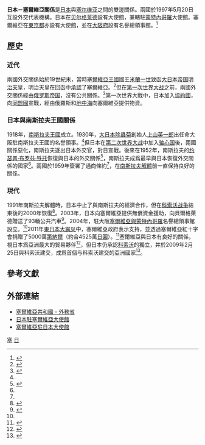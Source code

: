 {{Infobox Bilateral relations|日本－塞爾維亞|Japan|Serbia}}

'''日本－塞爾維亞關係'''是[[日本|日本]]與[[塞尔维亚|塞尔维亚]]之間的雙邊關係。兩國於1997年5月20日互設外交代表機構。日本在[[贝尔格莱德|贝尔格莱德]]設有大使館，兼轄駐[[蒙特內哥羅|蒙特內哥羅]]大使館。塞爾維亞在[[東京都|東京都]]亦設有大使館，並在[[大阪府|大阪府]]設有名譽總領事館。<ref>{{cite web|url=https://www.mofa.go.jp/mofaj/link/emblist/europe.html|script-title=ja:駐日外国公館リスト 欧州|publisher=外務省|accessdate=2019-08-30|archive-date=2007-03-03|archive-url=https://web.archive.org/web/20070303123520/https://www.mofa.go.jp/mofaj/link/emblist/europe.html|dead-url=no}}</ref>

==歷史==
===近代===
兩國外交關係始於19世紀末，當時[[塞尔维亚王国_(近代)|塞爾維亞王國]]國王[[米蘭一世_(塞爾維亞)|米蘭一世]]致函[[大日本帝国|大日本帝国]][[明治天皇|明治天皇]]，明治天皇在回函中[[外交承认|承認]]了塞爾維亞。<ref name="REKISHI">{{cite web|url=http://www.nihon-serbia.jp/cn6/relationwithJapan.html|script-title=ja:日本との関係|publisher=日本塞爾維亞協會|accessdate=2019-08-30|archive-date=2020-10-04|archive-url=https://web.archive.org/web/20201004120539/http://www.nihon-serbia.jp/cn6/relationwithJapan.html|dead-url=no}}</ref>但在[[第一次世界大战|第一次世界大战]]之前，兩國外交關係經由[[俄罗斯帝国|俄罗斯帝国]]，沒有公共關係。<ref name="HISTORACONTEMPORANEA">{{Cite book|last1=de la Torre Gómez|first1=Hipólito|last2=Alted Vigil|first2=Alicia|last3=Pardo Sanz|first3=Rosa M.|last4=Herrerín López|first4=Ángel|last5=Jiménez Redondo|first5=Juan Carlos|title=Historia contemporánea (1914 -1989)|year=2014|publisher=Editorial Universitaria Ramon Areces|isbn=9788499611792|edition=2ª|url=https://books.google.es/books?id=Q3enDAAAQBAJ&dq=relaciones+serbia+jap%C3%B3n+1914&hl=es&source=gbs_navlinks_s|accessdate=2018-05-24|archive-date=2018-07-12|archive-url=https://web.archive.org/web/20180712054751/https://books.google.es/books?id=Q3enDAAAQBAJ&dq=relaciones+serbia+jap%C3%B3n+1914&hl=es&source=gbs_navlinks_s|dead-url=no}}</ref>第一次世界大戰中，日本加入[[協約國|協約國]]，向[[同盟國_(第一次世界大戰)|同盟國]]宣戰，經由俄羅斯和[[地中海|地中海]]向塞爾維亞提供物資。

===日本與南斯拉夫王國關係===
1918年，[[南斯拉夫王國|南斯拉夫王國]]成立。1930年，[[大日本除蟲菊|大日本除蟲菊]]創始人[[上山英一郎|上山英一郎]]出任命大阪駐南斯拉夫王國的名譽領事。<ref name="REKISHI"/>但日本在[[第二次世界大战|第二次世界大战]]中加入[[轴心国|轴心国]]後，兩國關係惡化，南斯拉夫逐出日本外交官，對日宣戰。後來在1952年，南斯拉夫的[[约瑟普·布罗兹·铁托|约瑟普·布罗兹·铁托]]恢復與日本的外交關係<ref name="YUGOSLAVIA">{{Cite web|url=http://japan.tsukuba.ac.jp/research/JIAJS8_ON2_Glisic.pdf|title=Balancing among Superpowers: Japan-Yugoslavia Relations during the Cold War|publisher=|accessdate=2019-08-30|archive-date=2021-02-27|archive-url=https://web.archive.org/web/20210227080500/http://japan.tsukuba.ac.jp/research/JIAJS8_ON2_Glisic.pdf|dead-url=no}}</ref>，南斯拉夫成爲最早與日本恢復外交關係的國家<ref name="REKISHI"/>。兩國於1959年簽署了通商條約<ref name="YUGOSLAVIA"/>，在[[南斯拉夫解體|南斯拉夫解體]]前一直保持良好的關係。 

===現代===
1991年南斯拉夫解體時，日本中止了與南斯拉夫的經濟合作，但在[[科索沃战争|科索沃战争]]結束後的2000年恢復<ref>{{Cite web|url=https://www.mofa.go.jp/mofaj/gaiko/oda/shiryo/hakusyo/03_hakusho/ODA2003/html/column/cl03009.htm|script-title=ja:日本のセルビア・モンテネグロ（ユーゴ）復興支援|accessdate=2019-08-30|archive-date=2013-03-24|archive-url=https://web.archive.org/web/20130324112912/http://www.mofa.go.jp//mofaj/gaiko/oda/shiryo/hakusyo/03_hakusho/ODA2003/html/column/cl03009.htm|dead-url=no}}</ref>。2003年，日本向塞爾維亞提供無償資金援助，向貝爾格萊德贈送了93輛公共汽車<ref>{{Cite web |url=http://www.novibeograd.info/component/content/article/1-vesti/1326-uruena-donacija-za-japanske-autobuse |title=Novi Beograd Info - Urucena donacija za japanske autobuse - March 15, 2012 (Serbian) |access-date=2021-02-11 |archive-date=2012-09-07 |archive-url=https://archive.is/20120907210120/http://www.novibeograd.info/component/content/article/1-vesti/1326-uruena-donacija-za-japanske-autobuse |dead-url=yes }}</ref>。2004年，駐大阪[[塞爾維亞與蒙特內哥羅|塞爾維亞與蒙特內哥羅]]名譽總領事館設立。<ref name="REKISHI"/>2011年[[東日本大震災|東日本大震災]]中，塞爾維亞政府表示支持，並透過塞爾維亞紅十字會捐贈了5000萬[[第納爾|第納爾]]（約合4525萬[[日圓|日圓]]）。<ref>{{cite press release |script-title=ja:セルビア共和国からの義捐金の寄附 |publisher=外務省 |date=2011-03-28 |url=http://www.mofa.go.jp/mofaj/press/release/23/3/0328_02.html |access-date=2021-02-11 |archive-date=2020-11-26 |archive-url=https://web.archive.org/web/20201126045321/https://www.mofa.go.jp/mofaj/press/release/23/3/0328_02.html |dead-url=no }}</ref>塞爾維亞與日本有良好的關係，視日本爲亞洲最大的貿易夥伴<ref>{{Cite web |url=http://www.serbianembassy.jp/ENGLISH/BilateralRelations.html |title=Serbia Embassy - Japan-Serbia relations |access-date=2021-02-11 |archive-date=2016-03-03 |archive-url=https://web.archive.org/web/20160303220555/http://www.serbianembassy.jp/ENGLISH/BilateralRelations.html |dead-url=no }}</ref>，但日本仍承認[[科索沃|科索沃]]的獨立，并於2009年2月25日與科索沃建交，成爲首個与科索沃建交的亞洲國家<ref>{{cite web|url=http://www.ambasada-ks.net/jp/?page=4,50|script-title=ja:大使館について|publisher=Embassy of Republic of Kosovo in Tokyo|accessdate=2021-01-11|archive-date=2017-11-23|archive-url=https://web.archive.org/web/20171123100635/http://www.ambasada-ks.net/jp/?page=4,50|dead-url=no}}</ref>。

==參考文獻==
{{reflist}}

==外部連結==
*[http://www.mofa.go.jp/region/europe/serbia/index.html 塞爾維亞共和國 - 外務省] {{Wayback|url=http://www.mofa.go.jp/region/europe/serbia/index.html |date=20151220022605 }}
*[http://www.yu.emb-japan.go.jp/ 日本駐塞爾維亞大使館] {{Wayback|url=http://www.yu.emb-japan.go.jp/ |date=20151204034624 }}
*[http://www.serbianembassy.jp/ 塞爾維亞駐日本大使館] {{Wayback|url=http://www.serbianembassy.jp/ |date=20151126134153 }}

{{日本外交}}
{{塞爾維亞外交}}
[[分類:日本雙邊關係|塞]]
[[分類:塞爾維亞雙邊關係|日]]